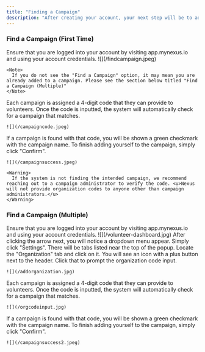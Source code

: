 ```yaml
---
title: "Finding a Campaign"
description: "After creating your account, your next step will be to add yourself to a campaign. Below are the steps to find and add a campaign."
---
```


### Find a Campaign (First Time)

<Steps>
  <Step title="Login to Nexus" icon="link">
    Ensure that you are logged into your account by visiting app.mynexus.io and using your account credentials.
  </Step>

  <Step title="Click &#x22;Find a Campaign&#x22;">
    ![](/findcampaign.jpeg)

    <Note>
      If you do not see the "Find a Campaign" option, it may mean you are already added to a campaign. Please see the section below titled "Find a Campaign (Multiple)"
    </Note>


  </Step>

  <Step title="Input Organization Code">
    Each campaign is assigned a 4-digit code that they can provide to volunteers. Once the code is inputted, the system will automatically check for a campaign that matches.

    ![](/campaigncode.jpeg)
  </Step>

  <Step title="Click &#x22;Confirm&#x22;">
    If a campaign is found with that code, you will be shown a green checkmark with the campaign name. To finish adding yourself to the campaign, simply click "Confirm".

    ![](/campaignsuccess.jpeg)

    <Warning>
      If the system is not finding the intended campaign, we recommend reaching out to a campaign administrator to verify the code. <u>Nexus will not provide organization codes to anyone other than campaign administrators.</u>
    </Warning>


  </Step>
</Steps>

### Find a Campaign (Multiple)

<Steps>
  <Step title="Login to Nexus">
    Ensure that you are logged into your account by visiting app.mynexus.io and using your account credentials.
  </Step>

  <Step title="Click on Arrow in Top Right Corner">
    ![](/volunteer-dashboard.jpg)
  </Step>

  <Step title="Click &#x22;Settings&#x22;">
    After clicking the arrow next, you will notice a dropdown menu appear. Simply click "Settings".
  </Step>

  <Step title="Navigate to the &#x22;Organization&#x22; Tab">
    There will be tabs listed near the top of the popup. Locate the "Organization" tab and click on it.
  </Step>

  <Step title="Click the Plus Button">
    You will see an icon with a plus button next to the header. Click that to prompt the organization code input.

    ![](/addorganization.jpg)
  </Step>

  <Step title="Input Organization Code">
    Each campaign is assigned a 4-digit code that they can provide to volunteers. Once the code is inputted, the system will automatically check for a campaign that matches.

    ![](/orgcodeinput.jpg)
  </Step>

  <Step title="Click Confirm">
    If a campaign is found with that code, you will be shown a green checkmark with the campaign name. To finish adding yourself to the campaign, simply click "Confirm".

    ![](/campaignsuccess2.jpeg)
  </Step>
</Steps>

###